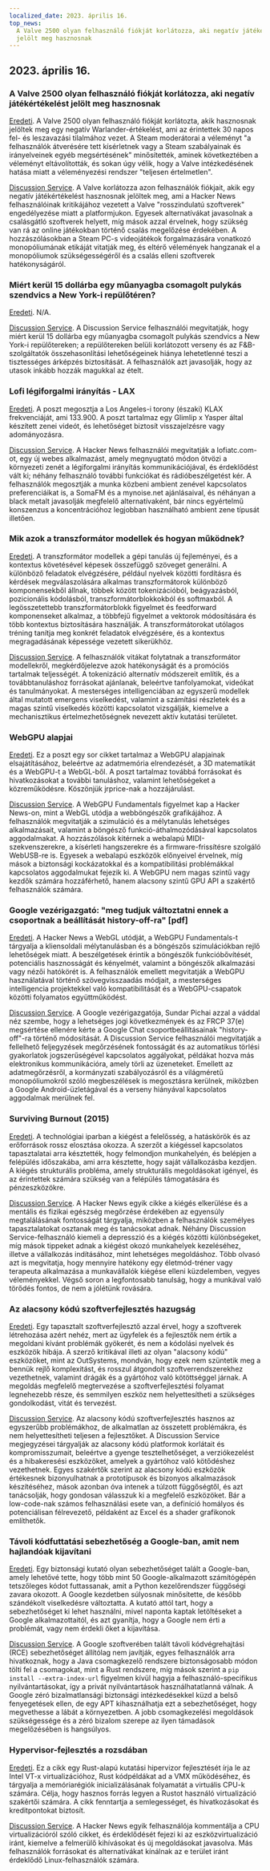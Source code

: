 ```yaml
---
localized_date: 2023. április 16.
top_news:
  A Valve 2500 olyan felhasználó fiókját korlátozza, aki negatív játékértékelést
  jelölt meg hasznosnak
---
```




<CallToAction />

<Steps>

## 2023. április 16.

### A Valve 2500 olyan felhasználó fiókját korlátozza, aki negatív játékértékelést jelölt meg hasznosnak

[Eredeti](https://tech.slashdot.org/story/23/04/14/175246/valve-restricts-accounts-of-2500-users-who-marked-a-negative-game-review-useful).
A Valve 2500 olyan felhasználó fiókját korlátozta, akik hasznosnak jelöltek meg egy negatív Warlander-értékelést, ami az érintettek 30 napos fel- és leszavazási tilalmához vezet. A Steam moderátorai a véleményt "a felhasználók átverésére tett kísérletnek vagy a Steam szabályainak és irányelveinek egyéb megsértésének" minősítették, aminek következtében a véleményt eltávolították, és sokan úgy vélik, hogy a Valve intézkedésének hatása miatt a véleményezési rendszer "teljesen értelmetlen".

[Discussion Service](http://news.ycombinator.com/item?id=35577895).
A Valve korlátozza azon felhasználók fiókjait, akik egy negatív játékértékelést hasznosnak jelöltek meg, ami a Hacker News felhasználóinak kritikájához vezetett a Valve "rosszindulatú szoftverek" engedélyezése miatt a platformjukon. Egyesek alternatívákat javasolnak a csalásgátló szoftverek helyett, míg mások azzal érvelnek, hogy szükség van rá az online játékokban történő csalás megelőzése érdekében. A hozzászólásokban a Steam PC-s videojátékok forgalmazására vonatkozó monopóliumának etikáját vitatják meg, és eltérő vélemények hangzanak el a monopóliumok szükségességéről és a csalás elleni szoftverek hatékonyságáról.

### Miért kerül 15 dollárba egy műanyagba csomagolt pulykás szendvics a New York-i repülőtéren?

[Eredeti](https://hellgatenyc.com/why-is-airport-turkey-sandwich-expensive).
N/A.

[Discussion Service](http://news.ycombinator.com/item?id=35580847).
A Discussion Service felhasználói megvitatják, hogy miért kerül 15 dollárba egy műanyagba csomagolt pulykás szendvics a New York-i repülőtereken; a repülőtereken belüli korlátozott verseny és az F&B-szolgáltatók összehasonlítási lehetőségeinek hiánya lehetetlenné teszi a tisztességes árképzés biztosítását. A felhasználók azt javasolják, hogy az utasok inkább hozzák magukkal az ételt.

### Lofi légiforgalmi irányítás - LAX

[Eredeti](https://www.lofiatc.com/?icao=KLAX).
A poszt megosztja a Los Angeles-i torony (északi) KLAX frekvenciáját, ami 133.900. A poszt tartalmaz egy Glimlip x Yasper által készített zenei videót, és lehetőséget biztosít visszajelzésre vagy adományozásra.

[Discussion Service](http://news.ycombinator.com/item?id=35583228).
A Hacker News felhasználói megvitatják a lofiatc.com-ot, egy új webes alkalmazást, amely megnyugtató módon ötvözi a környezeti zenét a légiforgalmi irányítás kommunikációjával, és érdeklődést vált ki; néhány felhasználó további funkciókat és rádióbeszélgetést kér. A felhasználók megosztják a munka közbeni ambient zenével kapcsolatos preferenciáikat is, a SomaFM és a mynoise.net ajánlásaival, és néhányan a black metalt javasolják megfelelő alternatívaként, bár nincs egyértelmű konszenzus a koncentrációhoz legjobban használható ambient zene típusát illetően.

### Mik azok a transzformátor modellek és hogyan működnek?

[Eredeti](https://txt.cohere.ai/what-are-transformer-models/).
A transzformátor modellek a gépi tanulás új fejleményei, és a kontextus követésével képesek összefüggő szöveget generálni. A különböző feladatok elvégzésére, például nyelvek közötti fordításra és kérdések megválaszolására alkalmas transzformátorok különböző komponensekből állnak, többek között tokenizációból, beágyazásból, pozicionális kódolásból, transzformátorblokkokból és softmaxból. A legösszetettebb transzformátorblokk figyelmet és feedforward komponenseket alkalmaz, a többfejű figyelmet a vektorok módosítására és több kontextus biztosítására használják. A transzformátorokat utólagos tréning tanítja meg konkrét feladatok elvégzésére, és a kontextus megragadásának képessége vezetett sikerükhöz.

[Discussion Service](http://news.ycombinator.com/item?id=35576918).
A felhasználók vitákat folytatnak a transzformátor modellekről, megkérdőjelezve azok hatékonyságát és a promóciós tartalmak teljességét. A tokenizáció alternatív módszereit említik, és a továbbtanuláshoz forrásokat ajánlanak, beleértve tanfolyamokat, videókat és tanulmányokat. A mesterséges intelligenciában az egyszerű modellek által mutatott emergens viselkedést, valamint a számítási részletek és a magas szintű viselkedés közötti kapcsolatot vizsgálják, kiemelve a mechanisztikus értelmezhetőségnek nevezett aktív kutatási területet.

### WebGPU alapjai

[Eredeti](https://webgpufundamentals.org/).
Ez a poszt egy sor cikket tartalmaz a WebGPU alapjainak elsajátításához, beleértve az adatmemória elrendezését, a 3D matematikát és a WebGPU-t a WebGL-ből. A poszt tartalmaz továbbá forrásokat és hivatkozásokat a további tanuláshoz, valamint lehetőségeket a közreműködésre. Köszönjük jrprice-nak a hozzájárulást.

[Discussion Service](http://news.ycombinator.com/item?id=35579334).
A WebGPU Fundamentals figyelmet kap a Hacker News-on, mint a WebGL utódja a webböngészők grafikájához. A felhasználók megvitatják a szimuláció és a mélytanulás lehetséges alkalmazásait, valamint a böngésző funkció-áthalmozódásával kapcsolatos aggodalmakat. A hozzászólások kitérnek a webalapú MIDI-szekvenszerekre, a kísérleti hangszerekre és a firmware-frissítésre szolgáló WebUSB-re is. Egyesek a webalapú eszközök előnyeivel érvelnek, míg mások a biztonsági kockázatokkal és a kompatibilitási problémákkal kapcsolatos aggodalmukat fejezik ki. A WebGPU nem magas szintű vagy kezdők számára hozzáférhető, hanem alacsony szintű GPU API a szakértő felhasználók számára.

### Google vezérigazgató: "meg tudjuk változtatni ennek a csoportnak a beállítását history-off-ra" [pdf]

[Eredeti](https://ia601707.us.archive.org/28/items/gov.uscourts.cand.364454/gov.uscourts.cand.364454.385.0.pdf).
A Hacker News a WebGL utódját, a WebGPU Fundamentals-t tárgyalja a kliensoldali mélytanulásban és a böngészős szimulációkban rejlő lehetőségek miatt. A beszélgetések érintik a böngészők funkcióbővítését, potenciális hasznosságát és kényelmét, valamint a böngészők alkalmazási vagy nézői hatókörét is. A felhasználók emellett megvitatják a WebGPU használatával történő szövegvisszaadás módjait, a mesterséges intelligencia projektekkel való kompatibilitását és a WebGPU-csapatok közötti folyamatos együttműködést.

[Discussion Service](http://news.ycombinator.com/item?id=35585174).
A Google vezérigazgatója, Sundar Pichai azzal a váddal néz szembe, hogy a lehetséges jogi következmények és az FRCP 37(e) megsértése ellenére kérte a Google Chat csoportbeállításainak "history-off"-ra történő módosítását. A Discussion Service felhasználói megvitatják a fellelhető feljegyzések megőrzésének fontosságát és az automatikus törlési gyakorlatok jogszerűségével kapcsolatos aggályokat, példákat hozva más elektronikus kommunikációra, amely törli az üzeneteket. Emellett az adatmegőrzésről, a kormányzati szabályozásról és a világméretű monopóliumokról szóló megbeszélések is megosztásra kerülnek, miközben a Google Android-üzletágával és a verseny hiányával kapcsolatos aggodalmak merülnek fel.

### Surviving Burnout (2015)

[Eredeti](https://lifeofaudrey.com/essays/surviving_burnout.html).
A technológiai iparban a kiégést a felelősség, a hatáskörök és az erőforrások rossz elosztása okozza. A szerzőt a kiégéssel kapcsolatos tapasztalatai arra késztették, hogy felmondjon munkahelyén, és belépjen a felépülés időszakába, ami arra késztette, hogy saját vállalkozásba kezdjen. A kiégés strukturális probléma, amely strukturális megoldásokat igényel, és az érintettek számára szükség van a felépülés támogatására és pénzeszközökre.

[Discussion Service](http://news.ycombinator.com/item?id=35577285).
A Hacker News egyik cikke a kiégés elkerülése és a mentális és fizikai egészség megőrzése érdekében az egyensúly megtalálásának fontosságát tárgyalja, miközben a felhasználók személyes tapasztalatokat osztanak meg és tanácsokat adnak. Néhány Discussion Service-felhasználó kiemeli a depresszió és a kiégés közötti különbségeket, míg mások tippeket adnak a kiégést okozó munkahelyek kezeléséhez, illetve a vállalkozás indításához, mint lehetséges megoldáshoz. Több olvasó azt is megvitatja, hogy mennyire hatékony egy életmód-tréner vagy terapeuta alkalmazása a munkavállalók kiégése elleni küzdelemben, vegyes véleményekkel. Végső soron a legfontosabb tanulság, hogy a munkával való törődés fontos, de nem a jólétünk rovására.

### Az alacsony kódú szoftverfejlesztés hazugság

[Eredeti](https://jaylittle.com/post/view/2023/4/low-code-software-development-is-a-lie).
Egy tapasztalt szoftverfejlesztő azzal érvel, hogy a szoftverek létrehozása azért nehéz, mert az ügyfelek és a fejlesztők nem értik a megoldani kívánt problémák gyökerét, és nem a kódolási nyelvek és eszközök hibája. A szerző kritikával illeti az olyan "alacsony kódú" eszközöket, mint az OutSystems, mondván, hogy ezek nem szüntetik meg a bennük rejlő komplexitást, és rosszul átgondolt szoftverrendszerekhez vezethetnek, valamint drágák és a gyártóhoz való kötöttséggel járnak. A megoldás megfelelő megtervezése a szoftverfejlesztési folyamat legnehezebb része, és semmilyen eszköz nem helyettesítheti a szükséges gondolkodást, vitát és tervezést.

[Discussion Service](http://news.ycombinator.com/item?id=35578240).
Az alacsony kódú szoftverfejlesztés hasznos az egyszerűbb problémákhoz, de alkalmatlan az összetett problémákra, és nem helyettesítheti teljesen a fejlesztőket. A Discussion Service megjegyzései tárgyalják az alacsony kódú platformok korlátait és kompromisszumait, beleértve a gyenge tesztelhetőséget, a verziókezelést és a hibakeresési eszközöket, amelyek a gyártóhoz való kötődéshez vezethetnek. Egyes szakértők szerint az alacsony kódú eszközök értékesnek bizonyulhatnak a prototípusok és bizonyos alkalmazások készítéséhez, mások azonban óva intenek a túlzott függőségtől, és azt tanácsolják, hogy gondosan válasszuk ki a megfelelő eszközöket. Bár a low-code-nak számos felhasználási esete van, a definíció homályos és potenciálisan félrevezető, példaként az Excel és a shader grafikonok említhetők.

### Távoli kódfuttatási sebezhetőség a Google-ban, amit nem hajlandóak kijavítani

[Eredeti](https://giraffesecurity.dev/posts/google-remote-code-execution/).
Egy biztonsági kutató olyan sebezhetőséget talált a Google-ban, amely lehetővé tette, hogy több mint 50 Google-alkalmazott számítógépén tetszőleges kódot futtassanak, amit a Python kezelőrendszer függőségi zavara okozott. A Google kezdetben súlyosnak minősítette, de később szándékolt viselkedésre változtatta. A kutató attól tart, hogy a sebezhetőséget ki lehet használni, mivel naponta kaptak letöltéseket a Google alkalmazottaitól, és azt gyanítja, hogy a Google nem érti a problémát, vagy nem érdekli őket a kijavítása.

[Discussion Service](http://news.ycombinator.com/item?id=35581532).
A Google szoftverében talált távoli kódvégrehajtási (RCE) sebezhetőséget állítólag nem javítják, egyes felhasználók arra hivatkoznak, hogy a Java csomagkezelő rendszere biztonságosabb módon tölti fel a csomagokat, mint a Rust rendszere, míg mások szerint a `pip install --extra-index-url` figyelmen kívül hagyja a felhasználó-specifikus nyilvántartásokat, így a privát nyilvántartások használhatatlanná válnak. A Google zéró bizalmatlansági biztonsági intézkedésekkel küzd a belső fenyegetések ellen, de egy APT kihasználhatja ezt a sebezhetőséget, hogy megvethesse a lábát a környezetben. A jobb csomagkezelési megoldások szükségessége és a zéró bizalom szerepe az ilyen támadások megelőzésében is hangsúlyos.

### Hypervisor-fejlesztés a rozsdában

[Eredeti](https://memn0ps.github.io/hypervisor-development-in-rust-part-1/).
Ez a cikk egy Rust-alapú kutatási hipervizor fejlesztését írja le az Intel VT-x virtualizációhoz, Rust kódpéldákat ad a VMX működéséhez, és tárgyalja a memóriarégiók inicializálásának folyamatát a virtuális CPU-k számára. Célja, hogy hasznos forrás legyen a Rustot használó virtualizáció szakértői számára. A cikk fenntartja a semlegességet, és hivatkozásokat és kreditpontokat biztosít.

[Discussion Service](http://news.ycombinator.com/item?id=35579876).
A Hacker News egyik felhasználója kommentálja a CPU virtualizációról szóló cikket, és érdeklődését fejezi ki az eszközvirtualizáció iránt, kiemelve a felmerülő kihívásokat és új megoldásokat javasolva. Más felhasználók forrásokat és alternatívákat kínálnak az e terület iránt érdeklődő Linux-felhasználók számára.

</Steps>
